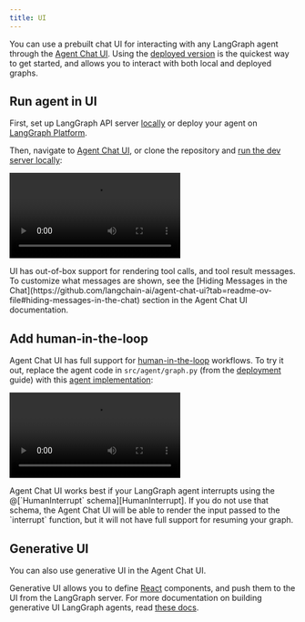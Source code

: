 ```yaml
---
title: UI
---
```


You can use a prebuilt chat UI for interacting with any LangGraph agent through the [Agent Chat UI](https://github.com/langchain-ai/agent-chat-ui). Using the [deployed version](https://agentchat.vercel.app) is the quickest way to get started, and allows you to interact with both local and deployed graphs.

## Run agent in UI

First, set up LangGraph API server [locally](./langgraph-platform/local-server) or deploy your agent on [LangGraph Platform](/langgraph-platform/quick-start-studio).

Then, navigate to [Agent Chat UI](https://agentchat.vercel.app), or clone the repository and [run the dev server locally](https://github.com/langchain-ai/agent-chat-ui?tab=readme-ov-file#setup):

<video controls src="../assets/base-chat-ui.mp4" type="video/mp4"></video>

<Tip>
  UI has out-of-box support for rendering tool calls, and tool result messages. To customize what messages are shown, see the [Hiding Messages in the Chat](https://github.com/langchain-ai/agent-chat-ui?tab=readme-ov-file#hiding-messages-in-the-chat) section in the Agent Chat UI documentation.
</Tip>

## Add human-in-the-loop

Agent Chat UI has full support for [human-in-the-loop](./human_in_the_loop) workflows. To try it out, replace the agent code in `src/agent/graph.py` (from the [deployment](./langgraph-platform/local-server) guide) with this [agent implementation](./human_in_the_loop/add-human-in-the-loop#add-interrupts-to-any-tool):

<video controls src="../assets/interrupt-chat-ui.mp4" type="video/mp4"></video>

<Warning>
  Agent Chat UI works best if your LangGraph agent interrupts using the @[`HumanInterrupt` schema][HumanInterrupt]. If you do not use that schema, the Agent Chat UI will be able to render the input passed to the `interrupt` function, but it will not have full support for resuming your graph.
</Warning>

## Generative UI

You can also use generative UI in the Agent Chat UI.

Generative UI allows you to define [React](https://react.dev/) components, and push them to the UI from the LangGraph server. For more documentation on building generative UI LangGraph agents, read [these docs](https://langchain-ai.github.io/langgraph/cloud/how-tos/generative_ui_react/).
